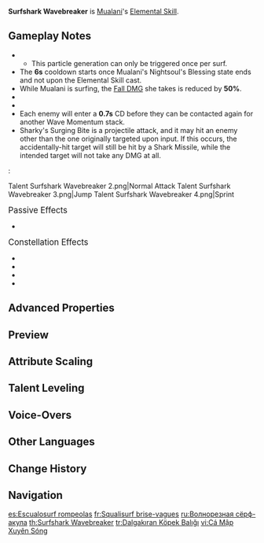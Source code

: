 {{Talent Infobox
|image         = Talent Surfshark Wavebreaker.png
|character     = Mualani
|type          = Elemental Skill
|info          = Combining her mastery of speed and the waves and water, Mualani can surf anytime, anywhere.<br>After using this skill, Mualani will gain 60 Nightsoul points and enter the [[Nightsoul's Blessing]] state.<br><br>'''Nightsoul's Blessing: Mualani'''<br>Continuously consume Nightsoul points. When they are depleted or when the skill is used again, Mualani's Nightsoul's Blessing will end. The state itself has the following traits:<br><ul><li>Mualani mounts her Sharky Surfboard, increasing Mualani's [[Movement SPD]] and [[interruption resistance]]. Mualani can move on [[water]] and [[Liquid Phlogiston]] while this state is active, and she will take no DMG from the latter.</li><li>Normal Attacks will be converted to Sharky's Bites, dealing Nightsoul-aligned {{Color|Hydro DMG}} based on Mualani's [[Max HP]]. Sharky's Bites can be used in mid-air. DMG dealt this way is considered Normal Attack DMG.</li><li>When she makes contact with opponents in this state, Mualani applies "Marked as Prey" to them and gains 1 Wave Momentum stack. Max 3 stacks. 1 stack can be gained from the same opponent every 0.7s.</li></ul><br>'''Wave Momentum and Marked as Prey'''<br>When Mualani uses Sharky's Bite, her DMG dealt increases based on Wave Momentum stacks. When she has 3 stacks, a Normal Attack will use Sharky's Surging Bite instead, further increasing her DMG and removing all her stacks afterward.<br>When Sharky's Bites hit opponents Marked as Prey, that mark is removed, and she will fire Shark Missiles at up to 5 nearby opponents Marked as Prey, dealing DMG to them equal to this Sharky's Bite instance and clearing their Marks. If more than 1 opponent is the target of Sharky's Bite and Shark Missiles, the DMG dealt will decrease, with 28% being the maximum decrease when at least 3 opponents are targeted.
|CD            = 6s
|energyCost    = 
|scale_att1    = Max HP
|scale_att2    = 
|utility1      = Movement SPD
|utility2      = Interruption Resistance
|utility3      = Nightsoul's Blessing
|utility4      = Nightsoul Point
|utility5      = Water Traversing
|utility6      = Plunging Attack Disabled
|utility7      = Charged Attack Disabled
|arkhe         = 
}}
{{Description|First off, Sharky is a freshwater shark on top of being a surfboard. Second, it's not that it wants to eat for real, just that it definitely bites for real.}}
'''Surfshark Wavebreaker''' is [[Mualani]]'s [[Elemental Skill]].

==Gameplay Notes==
* {{Talent Note|particles|Sharky's Bite or Sharky's Surging Bite|4.5}}
** This particle generation can only be triggered once per surf.
* The '''6s''' cooldown starts once Mualani's Nightsoul's Blessing state ends and not upon the Elemental Skill cast.
* While Mualani is surfing, the [[Fall DMG]] she takes is reduced by '''50%'''.
* {{Point Consumption|<!--
-->Base:10/s;<!--
-->Dash:10;<!--
-->Hold Sprint:16/s;<!--
-->Jump:2;<!--
-->Dash Jump:24
}}
* {{Point Consumption|name=[[Phlogiston]]|<!--
-->Base:8/s;<!--
-->Dash:8;<!--
-->Hold Sprint:12.8/s;<!--
-->Jump:1.6;<!--
-->Dash Jump:16
}}
* Each enemy will enter a '''0.7s''' CD before they can be contacted again for another Wave Momentum stack.
* Sharky's Surging Bite is a projectile attack, and it may hit an enemy other than the one originally targeted upon input. If this occurs, the accidentally-hit target will still be hit by a Shark Missile, while the intended target will not take any DMG at all.

:<gallery>
Talent Surfshark Wavebreaker 2.png|Normal Attack
Talent Surfshark Wavebreaker 3.png|Jump
Talent Surfshark Wavebreaker 4.png|Sprint
</gallery>

;<big>Passive Effects</big>
* {{Talent Note|ascension|1|Heat-Resistant Freshwater Floater}}

;<big>Constellation Effects</big>
* {{Talent Note|constellation|1|The Leisurely "Meztli"...}}
* {{Talent Note|constellation|2|Mualani, Going All Out!}}
* {{Talent Note|constellation|3|Surfing Atop Joyous Seas}}
* {{Talent Note|constellation|6|Spirit of the Springs' People}}

==Advanced Properties==
{{Advanced Properties
|title   = Sharky's Bite
|gu      = 1U
|icdtag  = none
|poise   = 80
|impulse = 2

|title2   = Sharky's Surging Bite
|gu2      = 1U
|icdtag2  = none
|poise2   = 150
|impulse2 = 2

|title3   = Shark Missile
|gu3      = 1U
|icdtag3  = none
|poise3   = 80
|impulse3 = 2

|title4   = Surging Shark Missile
|gu4      = 1U
|icdtag4  = none
|poise4   = 150
|impulse4 = 2

|title5   = Surfing Collision (Damageless)
|gu5      = &mdash;
|icdtag5  = none
|poise5   = 25
|impulse5 = 3
}}

==Preview==
{{Preview
|file1    = Surfshark Wavebreaker Movement Preview
|caption1 = Movement

|file2    = Surfshark Wavebreaker Combat Preview
|caption2 = Combat
}}

==Attribute Scaling==
{{Talent Scaling
|levels=13
|order=sharky'sbitebasedmg,wavemomentumdmgbonus,sharky'ssurgingbiteadditionaldmgbonus,sharky'sbitecd,nightsoulpointlimit,cd
|titles=Sharky's Bite Base DMG (Max HP%),Wave Momentum DMG Bonus (Max HP%/Stack),Sharky's Surging Bite Additional DMG Bonus (Max HP%),Sharky's Bite CD,Nightsoul Point Limit,CD
|sharky'sbitebasedmg_1=8.68
|sharky'sbitebasedmg_2=9.33
|sharky'sbitebasedmg_3=9.98
|sharky'sbitebasedmg_4=10.85
|sharky'sbitebasedmg_5=11.5
|sharky'sbitebasedmg_6=12.15
|sharky'sbitebasedmg_7=13.02
|sharky'sbitebasedmg_8=13.89
|sharky'sbitebasedmg_9=14.76
|sharky'sbitebasedmg_10=15.62
|sharky'sbitebasedmg_11=16.49
|sharky'sbitebasedmg_12=17.36
|sharky'sbitebasedmg_13=18.45
|wavemomentumdmgbonus_1=4.34
|wavemomentumdmgbonus_2=4.67
|wavemomentumdmgbonus_3=4.99
|wavemomentumdmgbonus_4=5.42
|wavemomentumdmgbonus_5=5.75
|wavemomentumdmgbonus_6=6.08
|wavemomentumdmgbonus_7=6.51
|wavemomentumdmgbonus_8=6.94
|wavemomentumdmgbonus_9=7.38
|wavemomentumdmgbonus_10=7.81
|wavemomentumdmgbonus_11=8.25
|wavemomentumdmgbonus_12=8.68
|wavemomentumdmgbonus_13=9.22
|sharky'ssurgingbiteadditionaldmgbonus_1=21.7
|sharky'ssurgingbiteadditionaldmgbonus_2=23.33
|sharky'ssurgingbiteadditionaldmgbonus_3=24.95
|sharky'ssurgingbiteadditionaldmgbonus_4=27.13
|sharky'ssurgingbiteadditionaldmgbonus_5=28.75
|sharky'ssurgingbiteadditionaldmgbonus_6=30.38
|sharky'ssurgingbiteadditionaldmgbonus_7=32.55
|sharky'ssurgingbiteadditionaldmgbonus_8=34.72
|sharky'ssurgingbiteadditionaldmgbonus_9=36.89
|sharky'ssurgingbiteadditionaldmgbonus_10=39.06
|sharky'ssurgingbiteadditionaldmgbonus_11=41.23
|sharky'ssurgingbiteadditionaldmgbonus_12=43.4
|sharky'ssurgingbiteadditionaldmgbonus_13=46.11
|sharky'sbitecd=1.8s
|nightsoulpointlimit=60
|cd=6s
}}

==Talent Leveling==
{{Talent Upgrade|Mualani}}

==Voice-Overs==
{{Talent VO}}

==Other Languages==
{{Other Languages
|en      = Surfshark Wavebreaker
|zhs     = 踏鲨破浪
|zhs_rm  = Tàshā Pòlàng
|zht     = 踏鯊破浪
|zht_rm  = Tàshā Pòlàng
|zh_tl   = Step on the Shark, Break the Waves
|ja      = サメサメウェーブブレイカー
|ja_rm   = Same-Same Weebu-Bureikaa
|ja_tl   = Shark-Shark Wavebreaker
|ko      = 파도를 가르는 샤크
|ko_tl   = 
|es      = Escualosurf rompeolas
|es_tl   = Wavebreaker Sharksurf
|fr      = Squalisurf brise-vagues
|fr_tl   = Wave-Breaking Sharksurfing
|ru      = Волнорезная сёрф-акула
|ru_tl   = Wavebreaking Surf-Shark
|th      = Surfshark Wavebreaker
|vi      = Cá Mập Xuyên Sóng
|vi_tl   = 
|de      = Haifischreitende Wellenspalterin
|de_tl   = Sharkriding Wavesplitter
|id      = Surfshark Wavebreaker
|pt      = Tubarão Surfista das Ondas
|pt_tl   = 
|tr      = Dalgakıran Köpek Balığı
|tr_tl   = 
|it      = Squalo spaccaonde
|it_tl   = 
}}

==Change History==
{{Change History|5.0}}

==Navigation==
{{Talent Navbox|Mualani}}

[[es:Escualosurf rompeolas]]
[[fr:Squalisurf brise-vagues]]
[[ru:Волнорезная сёрф-акула]]
[[th:Surfshark Wavebreaker]]
[[tr:Dalgakıran Köpek Balığı]]
[[vi:Cá Mập Xuyên Sóng]]